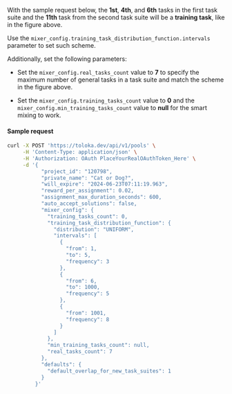 With the sample request below, the **1st**, **4th**, and **6th** tasks in the first task suite and the **11th** task from the second task suite will be a **training task**, like in the figure above.

Use the `mixer_config.training_task_distribution_function.intervals` parameter to set such scheme.

Additionally, set the following parameters:

- Set the `mixer_config.real_tasks_count` value to **7** to specify the maximum number of general tasks in a task suite and match the scheme in the figure above.

- Set the `mixer_config.training_tasks_count` value to **0** and the `mixer_config.min_training_tasks_count` value to **null** for the smart mixing to work.

#### Sample request

```bash
curl -X POST 'https://toloka.dev/api/v1/pools' \
     -H 'Content-Type: application/json' \
     -H 'Authorization: OAuth PlaceYourRealOAuthToken_Here' \
     -d '{
           "project_id": "120798",
           "private_name": "Cat or Dog?",
           "will_expire": "2024-06-23T07:11:19.963",
           "reward_per_assignment": 0.02,
           "assignment_max_duration_seconds": 600,
           "auto_accept_solutions": false,
           "mixer_config": {
             "training_tasks_count": 0,
             "training_task_distribution_function": {
               "distribution": "UNIFORM",
               "intervals": [
                 {
                   "from": 1,
                   "to": 5,
                   "frequency": 3
                 },
                 {
                   "from": 6,
                   "to": 1000,
                   "frequency": 5
                 },
                 {
                   "from": 1001,
                   "frequency": 8
                 }
               ]
             },
             "min_training_tasks_count": null,
             "real_tasks_count": 7
           },
           "defaults": {
             "default_overlap_for_new_task_suites": 1
           }
         }'
```